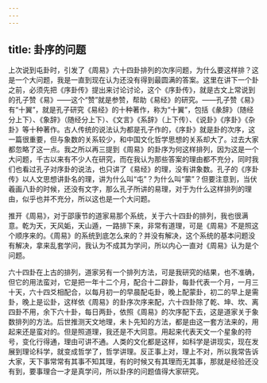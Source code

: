 ```yaml
---
---
---
```

title: 卦序的问题
---




上次说到屯卦时，引发了《周易》六十四卦排列的次序问题，为什么要这样排？这是一个大问题，我是一直到现在认为还没有得到最圆满的答案。这里在讲下一个卦之前，必须先把《序卦传》提出来讨论讨论，这个《序卦传》，就是古文上常说到的孔子赞《易》——这个“赞”就是参赞，帮助《易经》的研究。——孔子赞《易》有“十翼”，就是孔子研究《易经》的十种著作，称为“十翼”，包括《彖辞》（随经分上下）、《象辞》（随经分上下）、《文言》《系辞》（上下传）、《说卦》《序卦》《杂卦》等十种著作。古人传统的说法认为都是孔子作的，《序卦》就是卦的次序，这一篇很重要，但与象数的关系较少，和中国文化哲学思想的关系却大了。过去大家都忽略了这一点。我之所以再三提到《周易》的卦序为何这样排列，因为这是一个大问题，千古以来有不少人在研究，而在我认为那些答案的理由都不充分，同时我们也看过孔子对序卦的说法，也只讲了《易经》的理，没有讲象数。孔子的《序卦传》以人文思想讲卦名的理，讲为什么叫“屯”？为什么叫“蒙”？但要注意到，当伏羲画八卦的时候，还没有文字，那么孔子所讲的易理，对于为什么这样排列的理由，似乎也并不充分，所以这也是一个大问题。

推开《周易》，对于邵康节的道家易那个系统，关于六十四卦的排列，我也很满意。乾为天，天风姤，天山遁，一路排下来，非常有道理，可是《周易》不是照这个顺序来的。《周易》的系统到底怎么来的？并没有解决，这个系统的基本问题没有解决，拿来乱套学问，我认为不成其为学问，所以内心一直对《周易》认为是个问题。

六十四卦在上古的排列，道家另有一个排列方法，可是我研究的结果，也不准确，但它的用法蛮对，它是把一年十二个月，配合十二辟卦，每卦代表一个月，一月三十天，六十四爻相配合，以每月初一的早晨配屯卦，晚上配蒙卦，初二的早上是需卦，晚上是讼卦，这样依《周易》的卦序次序来配，六十四卦除了乾、坤、坎、离四卦不用，余下六十卦，每日两卦，依照《周易》的次序配下去，这是道家关于象数排列的方法。后世推测天文地理，未卜先知的方法，都是由这一套方法来的，用起来还是蛮对的。但是照道理，我还是不大同意。用起来代表天文一个星象的符号，变化行得通，理由可讲不通。人类的文化都是这样，如科学是讲现实，现在发展到理论科学，就变成哲学了，哲学讲理。反正事上对，理上不对，所以我常告诉大家，天下事常常有其事不知其理，有的时候又有其理而无其事，那就是经验还没有到，要事理合一才是真学问，所以卦序的问题值得大家研究。